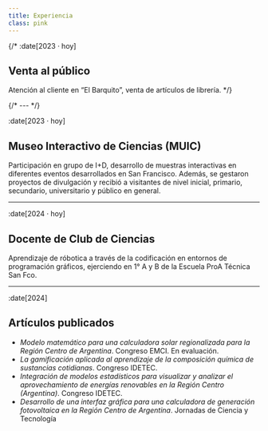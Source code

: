 ```yaml
---
title: Experiencia
class: pink
---
```


{/* :date[2023 · hoy]
## Venta al público
Atención al cliente en “El Barquito”, venta de artículos de librería. */}

{/* --- */}

:date[2023 · hoy]
## Museo Interactivo de Ciencias (MUIC)
Participación en grupo de I+D, desarrollo de muestras interactivas en
diferentes eventos desarrollados en San Francisco. Además, se gestaron proyectos
de divulgación y recibió a visitantes de nivel inicial, primario, secundario,
universitario y público en general.

---

:date[2024 · hoy]
## Docente de Club de Ciencias
Aprendizaje de róbotica a través de la codificación en entornos de programación
gráficos, ejerciendo en 1° A y B de la Escuela ProA Técnica San Fco.

---

:date[2024]
## Artículos publicados
- *Modelo matemático para una calculadora solar regionalizada para la Región Centro de Argentina*. Congreso EMCI. En evaluación.
- *La gamificación aplicada al aprendizaje de la composición química de sustancias cotidianas*. Congreso IDETEC.
- *Integración de modelos estadísticos para visualizar y analizar el aprovechamiento de energías renovables en la Región Centro (Argentina)*. Congreso IDETEC.
- *Desarrollo de una interfaz gráfica para una calculadora de generación fotovoltaica en la Región Centro de Argentina*. Jornadas de Ciencia y Tecnología
